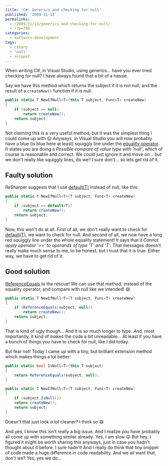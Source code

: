 ---
title: 'C#: Generics and checking for null'
published: '2009-11-13'
permalinks:
  - /2009/11/13/generics-and-checking-for-null/
  - /?p=788
categories:
  - software-development
tags:
  - csharp
  - 'null'
  - snippet
---

When writing C#, in Visual Studio, using generics... have you ever tried checking for null? I have always found that a bit of a hassle.

Say we have this method which returns the subject if it is not null, and the result of a `createNew()` function if it _is_ null.

```csharp
public static T NewIfNull<T>(this T subject, Func<T> createNew)
{
    if (subject == null)
        return createNew();
    return subject;
}
```

Not claiming this is a very useful method, but it was the simplest thing I could come up with 😛 Anyways, in Visual Studio you will now probably have a blue (is blue here at least) squiggly line under the <a href="http://msdn.microsoft.com/en-us/library/53k8ybth.aspx">equality operator</a>. It states you are doing a <cite>Possible compare of value type with 'null'</cite>, which of course is reasonable and correct. We <em>could</em> just ignore it and move on... but we don't really like squiggly lines, do we? I sure don't... so lets get rid of it.

## Faulty solution

ReSharper suggests that I use <a href="http://msdn.microsoft.com/en-us/library/xwth0h0d(VS.80).aspx">default(T)</a> instead of null, like this:

```csharp
public static T NewIfNull<T>(T subject, Func<T> createNew)
{
    if (subject == default(T))
        return createNew();
    return subject;
}
```

Now, this won't do at all. First of all, we don't really want to check for <a href="http://msdn.microsoft.com/en-us/library/xwth0h0d(VS.80).aspx">default(T)</a>, we want to check for null. And second of all, we now have a long red squiggly line under the whole equality statement! It says that it <cite>Cannot apply operator '==' to operands of type 'T' and 'T'</cite>. That messages doesn't really make much sense to me, to be honest, but I trust that it is true. Either way, we have to get rid of it.

## Good solution

[ReferenceEquals](<http://msdn.microsoft.com/en-us/library/system.object.referenceequals(VS.80).aspx>) to the rescue! We can use that method, instead of the equality operator, and
compare with null like we intended! 😄

```csharp
public static T NewIfNull<T>(T subject, Func<T> createNew)
{
    if (ReferenceEquals(subject, null))
        return createNew();
    return subject;
}
```

That is kind of ugly though... And it is <em>so</em> much longer to type. <em>And</em>, most importantly, it kind of makes the code a bit unreadable... At least if you have a bunch of things you have to check for null, like I did today.

But fear not! Today I came up with a tiny, but brilliant extension method which makes things a lot better:

```csharp
public static bool IsNull<T>(this T subject)
{
    return ReferenceEquals(subject, null);
}

public static T NewIfNull<T>(T subject, Func<T> createNew)
{
    if (subject.IsNull())
    return createNew();
    return subject;
}
```

Doesn't that just look <em>a lot</em> cleaner? I think so 😄

And yes, I know this isn't really a big issue. And I realize you have probably all come up with something similar already. Yes, I am slow 😛 But hey, I figured it might be worth sharing this anyways, just in case you hadn't thought about it before. I sure hadn't! And I really do think that tiny snippet of code made a huge difference in code readability. And we all want that, don't we? Yes, yes we do...
